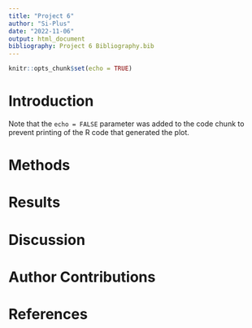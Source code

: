 ```yaml
---
title: "Project 6"
author: "Si-Plus"
date: "2022-11-06"
output: html_document
bibliography: Project 6 Bibliography.bib
---
```


```r
knitr::opts_chunk$set(echo = TRUE)
```

# Introduction

Note that the `echo = FALSE` parameter was added to the code chunk to prevent printing of the R code that generated the plot.

# Methods

# Results

# Discussion

# Author Contributions

# References